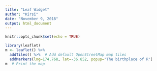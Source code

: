 ---
title: "Leaf Widget"
author: "Kirsi"
date: "November 9, 2018"
output: html_document
---

```{r setup, include=FALSE}
knitr::opts_chunk$set(echo = TRUE)
```

```{r}
library(leaflet)
m <- leaflet() %>%
  addTiles() %>%  # Add default OpenStreetMap map tiles
  addMarkers(lng=174.768, lat=-36.852, popup="The birthplace of R")
m  # Print the map
```